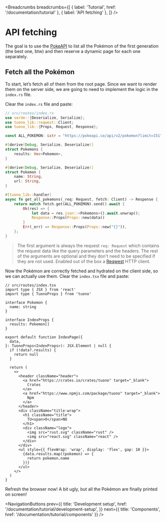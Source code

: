 
<MetaTags
  title="Tuono - API fetching"
  canonical="https://tuono.dev/documentation/tutorial/api-fetching"
  description="Learn how to fetch remote APIs on the backend"
/>


<Breadcrumbs
  breadcrumbs={[
    { label: 'Tutorial', href: '/documentation/tutorial' },
    { label: 'API fetching' },
  ]}
/>

# API fetching

The goal is to use the [PokeAPI](https://pokeapi.co/docs/v2) to list all the Pokémon of the first generation (the best one, btw) and then reserve a dynamic page for each one separately.

## Fetch all the Pokémon

To start, let’s fetch all of them from the root page. Since we want to render them on the server side, we are going to need to implement the logic in the `index.rs` file.

Clear the `index.rs` file and paste:

```rust
// src/routes/index.rs
use serde::{Deserialize, Serialize};
use tuono_lib::reqwest::Client;
use tuono_lib::{Props, Request, Response};

const ALL_POKEMON: &str = "https://pokeapi.co/api/v2/pokemon?limit=151";

#[derive(Debug, Serialize, Deserialize)]
struct Pokemons {
    results: Vec<Pokemon>,
}

#[derive(Debug, Serialize, Deserialize)]
struct Pokemon {
    name: String,
    url: String,
}

#[tuono_lib::handler]
async fn get_all_pokemons(_req: Request, fetch: Client) -> Response {
    return match fetch.get(ALL_POKEMON).send().await {
        Ok(res) => {
            let data = res.json::<Pokemons>().await.unwrap();
            Response::Props(Props::new(data))
        }
        Err(_err) => Response::Props(Props::new("{}")),
    };
}
```

> The first argument is always the request `req: Request` which contains the request data like the query parameters and the headers.
> The rest of the arguments are optional and they don't need to be specified
> if they are not used. Enabled out of the box a [Reqwest](https://docs.rs/reqwest/latest/reqwest/) HTTP client.

Now the Pokémon are correctly fetched and hydrated on the client side, so we can actually use them. Clear the `index.tsx` file and paste:

```tsx
// src/routes/index.tsx
import type { JSX } from 'react'
import type { TuonoProps } from 'tuono'

interface Pokemon {
  name: string
}

interface IndexProps {
  results: Pokemon[]
}

export default function IndexPage({
  data,
}: TuonoProps<IndexProps>): JSX.Element | null {
  if (!data?.results) {
    return null
  }

  return (
    <>
      <header className="header">
        <a href="https://crates.io/crates/tuono" target="_blank">
          Crates
        </a>
        <a href="https://www.npmjs.com/package/tuono" target="_blank">
          Npm
        </a>
      </header>
      <div className="title-wrap">
        <h1 className="title">
          TU<span>O</span>NO
        </h1>
        <div className="logo">
          <img src="rust.svg" className="rust" />
          <img src="react.svg" className="react" />
        </div>
      </div>
      <ul style={{ flexWrap: 'wrap', display: 'flex', gap: 10 }}>
        {data.results.map((pokemon) => {
          return pokemon.name
        })}
      </ul>
    </>
  )
}
```

Refresh the browser now! A bit ugly, but all the Pokémon are finally printed on screen!


<NavigationButtons
  prev={{
    title: 'Development setup',
    href: '/documentation/tutorial/development-setup',
  }}
  next={{ title: 'Components', href: '/documentation/tutorial/components' }}
/>
